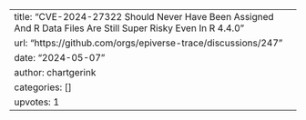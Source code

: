 ---
title: "CVE-2024-27322 Should Never Have Been Assigned And R Data Files Are Still Super Risky Even In R 4.4.0"
url: "https://github.com/orgs/epiverse-trace/discussions/247"
date: "2024-05-07"
author: chartgerink
categories: []
upvotes: 1
---